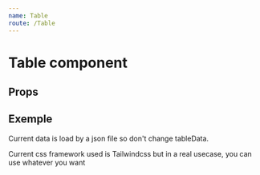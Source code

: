 ```yaml
---
name: Table
route: /Table
---
```


# Table component

## Props

<Props of={Table} />


## Exemple

Current data is load by a json file so don't change tableData.

Current css framework used is Tailwindcss but in a real usecase, you can use whatever you want

<Playground>
  <Table
    data={tableData}
    itemsPerPage={4}
    paginated={true}
    options={{
      search: {
        activate: true,
        placeholder: "Searching",
      },
      numberItemsOptions: { permitChange: true, options: [4, 8, 12] },
    }}
    className={{
      th: {
        hover: "hover:bg-gray-300 cursor-pointer",
        standard:
          "px-5 py-3 text-xs font-semibold tracking-wider text-left text-gray-600 uppercase bg-gray-100 border-b-2 border-gray-200",
      },
      td: "px-5 py-5 border-b border-gray-200 bg-white text-sm",
      tr: "test",
      pageSelect: {
        button:
          "px-4 py-2 text-sm font-semibold text-gray-800 bg-gray-200 rounded-r hover:bg-gray-300",
        input: "w-6 mx-4 border-b border-gray-900 border-dashed text-center",
      },
    }}
    head={[
      { show: "Nom", value: "nom", sort: true },
      { show: "Prénom", value: "prenom", sort: true },
      { show: "Age", value: "age", sort: true },
      { show: "Actif", value: "actif", sort: false },
    ]}
  />
</Playground>
